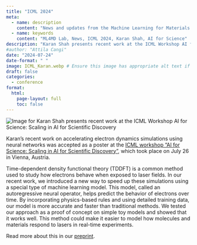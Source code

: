 ```yaml
---
title: "ICML 2024"
meta:
  - name: description
    content: "News and updates from the Machine Learning for Materials Design (ML4MD) Lab: ICML 2024."
  - name: keywords
    content: "ML4MD Lab, News, ICML 2024, Karan Shah, AI for Science"
description: "Karan Shah presents recent work at the ICML Workshop AI for Science: Scaling in AI for Scientific Discovery"
#author: "Attila Cangi"
date: "2024-07-24"
date-format: " "
image: ICML_Karan.webp # Ensure this image has appropriate alt text if used directly in content
draft: false
categories:
  - conference
format:
  html:
    page-layout: full
    toc: false
---
```

![](ICML_Karan.webp){.news-thumbnail alt="Image for Karan Shah presents recent work at the ICML Workshop AI for Science: Scaling in AI for Scientific Discovery"}

Karan's recent work on accelerating electron dynamics simulations using neural networks was accepted as a poster at the [ICML workshop "AI for Science: Scaling in AI for Scientific Discovery"](https://icml.cc/virtual/2024/workshop/29973){target="_blank"}, which took place on July 26 in Vienna, Austria.

Time-dependent density functional theory (TDDFT) is a common method used to study how electrons behave when exposed to laser fields. In our recent work, we introduced a new way to speed up these simulations using a special type of machine learning model. This model, called an autoregressive neural operator, helps predict the behavior of electrons over time. By incorporating physics-based rules and using detailed training data, our model is more accurate and faster than traditional methods. We tested our approach as a proof of concept on simple toy models and showed that it works well. This method could make it easier to model how molecules and materials respond to lasers in real-time experiments.

Read more about this in our [preprint](https://doi.org/10.48550/arXiv.2407.09628){target="_blank"}.